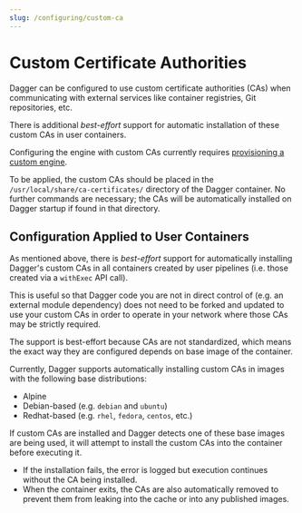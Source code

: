 ```yaml
---
slug: /configuring/custom-ca
---
```


# Custom Certificate Authorities

Dagger can be configured to use custom certificate authorities (CAs) when communicating with external services like container registries, Git repositories, etc.

There is additional *best-effort* support for automatic installation of these custom CAs in user containers.

Configuring the engine with custom CAs currently requires [provisioning a custom engine](./custom-runner.mdx).

To be applied, the custom CAs should be placed in the `/usr/local/share/ca-certificates/` directory of the Dagger container. No further commands are necessary; the CAs will be automatically installed on Dagger startup if found in that directory.

## Configuration Applied to User Containers

As mentioned above, there is *best-effort* support for automatically installing Dagger's custom CAs in all containers created by user pipelines (i.e. those created via a `withExec` API call).

This is useful so that Dagger code you are not in direct control of (e.g. an external module dependency) does not need to be forked and updated to use your custom CAs in order to operate in your network where those CAs may be strictly required.

The support is best-effort because CAs are not standardized, which means the exact way they are configured depends on base image of the container.

Currently, Dagger supports automatically installing custom CAs in images with the following base distributions:
- Alpine
- Debian-based (e.g. `debian` and `ubuntu`)
- Redhat-based (e.g. `rhel`, `fedora`, `centos`, etc.)

If custom CAs are installed and Dagger detects one of these base images are being used, it will attempt to install the custom CAs into the container before executing it.
* If the installation fails, the error is logged but execution continues without the CA being installed.
* When the container exits, the CAs are also automatically removed to prevent them from leaking into the cache or into any published images.
